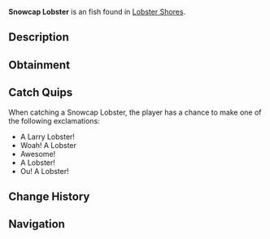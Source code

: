 {{FishInfobox
|image          = Snowcap Lobster.png
|rarity         = Unusual
|sea            = First Sea
|location       = [[Lobster Shores]]
|sublocation    = 
|sources        = Lobster Cage
|radar_location = 
|xp             = 460
|weather        = Foggy
|time           = 
|season         = Winter, Spring
|bait           = 
|base_weight    = 3
|base_value     = 730
|weight_range   = 2
|base_chance    = 45
|base_resil     = 65
}}
'''Snowcap Lobster''' is an {{Rarity|Unusual}} fish found in [[Lobster Shores]].

== Description ==
{{Description|Lobsters are valuable crustaceans known for their rich, succulent meat. Lobsters are most active in the summer to autumn, and are commonly caught in crab cages during calm clear days.|Bestiary Entry}}

== Obtainment ==
{{Description|Caught in oceans using a lobster cage.|Bestiary Hint}}

== Catch Quips ==
When catching a Snowcap Lobster, the player has a chance to make one of the following exclamations:
* A Larry Lobster!
* Woah! A Lobster
* Awesome!
* A Lobster!
* Ou! A Lobster!

== Change History ==
{{Change History|{{subst:Current Version}}}}

== Navigation ==
{{Fish Navbox|Lobster Shores}}